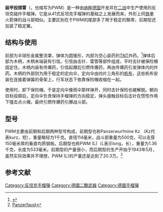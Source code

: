 {{NoteTA
|G1=Military
|G2=長度單位
|G3=Firearms
}}
'''装甲投掷雷'''（{{Lang-de|'''Panzerwurfmine'''}}，也缩写为PWM）是一种由[[纳粹德国|纳粹德国]]开发并在[[二战|二战]]中生产使用的反坦克碰炸手榴弹。它是从41式反坦克手榴弹的基础之上发展而来，外形上同[[Panzerfaust|铁拳]]火箭弹的战斗部相似。主要区别在于PWM的尾部多了用于稳定的飘带，后期型还加装了稳定翼。

==结构与使用==
前部为半球形金属整流罩，弹体为圆锥形，内部为空心装药的[[TNT|TNT]]炸药。<ref>{{Cite web |url=http://www.lonesentry.com/manuals/german-grenades/panzerwurfmine.html |title=Anti-Tank Grenade |accessdate=2011-02-15 |archive-date=2011-06-06 |archive-url=https://web.archive.org/web/20110606081256/http://www.lonesentry.com/manuals/german-grenades/panzerwurfmine.html |dead-url=no }}</ref>弹体后部为木柄，木柄末端装有引信。引信由击针、雷管等部件组成，平时击针被保险帽固定住。木柄内装有传爆药，引信起爆后引燃传爆药，再由传爆药引发弹体内的炸药。木柄的外部则为用于稳定的定向伞，定向伞由四片三角形的[[帆布|帆布]]，这些帆布安装在连接着弹簧的骨架上，行军状态下依靠保险帽收缩在一起。

使用时，卸下保险帽。于是定向伞像雨伞那样弹开，同时击针保险也被解脱。朝向目标投掷后，定向伞负责保持手榴弹的方向稳定，弹头接触目标后击针在惯性作用下撞击点火帽，最终引燃传爆药引爆战斗部。
==型号==
PWM主要由前期和后期两种型号构成，前期型也称Panzerwurfmine Kz （Kz代表kurz，短），重量略轻为1千克。直径114毫米，战斗部重量为500克，可以击穿150毫米厚的垂直均质钢板。后期型也称PWM (L)（L表示long，长），重量为1.36千克，长度为533毫米。前期型的产量很小，而后期型的生产开始于1943年5月，虽然实际效果并不理想，PWM (L)的产量还是达到了20.3万。<ref>[http://www.oocities.com/pizzatest/panzerfaust9.htm Panzerfaust]</ref>

==参考文献==
<div class="references-small">
<references></references>
</div>
{{WWIIGermanInfWeapons}}
[[Category:反坦克手榴彈|Category:反坦克手榴彈]]
[[Category:德國二戰武器|Category:德國二戰武器]]
[[Category:德國手榴彈|Category:德國手榴彈]]